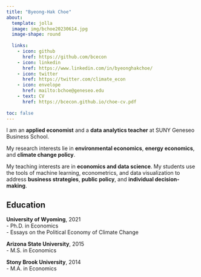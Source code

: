 ```yaml
---
title: "Byeong-Hak Choe" 
about:
  template: jolla 
  image: img/bchoe20230614.jpg
  image-shape: round
  	
  links:
    - icon: github
      href: https://github.com/bcecon
    - icon: linkedin
      href: https://www.linkedin.com/in/byeonghakchoe/
    - icon: twitter
      href: https://twitter.com/climate_econ
    - icon: envelope
      href: mailto:bchoe@geneseo.edu
    - text: CV
      href: https://bcecon.github.io/choe-cv.pdf
      
toc: false
---
```



I am an **applied economist** and a **data analytics teacher** at SUNY Geneseo Business School.

My research interests lie in **environmental economics**, **energy economics**, and **climate change policy**.

My teaching interests are in **economics and data science**. My students use the tools of machine learning, econometrics, and data visualization to address **business strategies**, **public policy**, and **individual decision-making**.



## Education

**University of Wyoming**, 2021<br>
- Ph.D. in Economics<br>
- Essays on the Political Economy of Climate Change

**Arizona State University**, 2015<br>
- M.S. in Economics

**Stony Brook University**, 2014<br>
- M.A. in Economics

